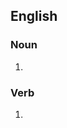 ==English==

===Noun===
{{head|en|noun form}}

# {{plural of|en|miscue}}

===Verb===
{{head|en|verb form}}

# {{en-third-person singular of|miscue}}